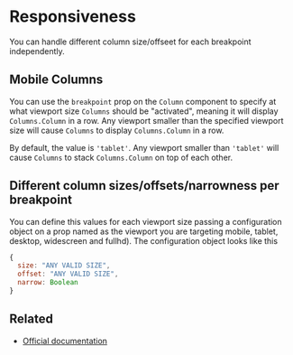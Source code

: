 
<Meta title="Columns/Responsiveness" />

# Responsiveness

You can handle different column size/offseet for each breakpoint independently.

## Mobile Columns

You can use the `breakpoint` prop on the `Column` component to specify at what viewport size `Columns`
should be "activated", meaning it will display `Columns.Column` in a row. Any viewport smaller
than the specified viewport size will cause `Columns` to display `Columns.Column`
in a row.

By default, the value is `'tablet'`. Any viewport smaller than `'tablet'` will cause `Columns` to stack
`Columns.Column` on top of each other.

## Different column sizes/offsets/narrowness per breakpoint

You can define this values for each viewport size passing a configuration object on a prop named as the 
viewport you are targeting mobile, tablet, desktop, widescreen and fullhd). The configuration object looks like this

```javascript
{
  size: "ANY VALID SIZE",
  offset: "ANY VALID SIZE",
  narrow: Boolean
}
```
<Canvas>
  <Story story={stories.Responsiveness} name="Responsiveness" />
</Canvas>

## Related

- [Official documentation](https://bulma.io/documentation/columns/responsiveness/)
